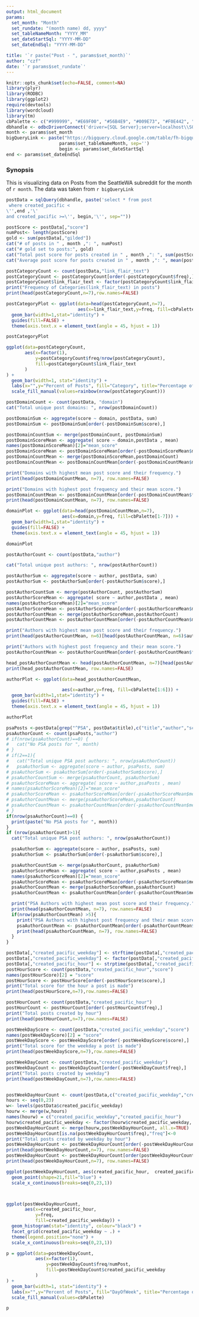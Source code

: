 ```yaml
---
output: html_document
params: 
  set_month: "Month"
  set_rundate: "(month name) dd, yyyy"
  set_tableNameMonth: "YYYY_MM"
  set_dateStartSql: "YYYY-MM-DD"
  set_dateEndSql: "YYYY-MM-DD"

title: '`r paste("Post - ", params$set_month)`'
author: "czf"
date: '`r params$set_rundate`'
---
```


<!--
http://www.rforge.net/doc/packages/markdown/rpubsUpload.html

Rscript.exe -e "Sys.setenv(RSTUDIO_PANDOC='D:/Program Files/RStudio/bin/pandoc')" 

-e "rmarkdown::render('D:/dev/solutions/SubRedditData/r/Post.Rmd', params = list( set_month = 'September', set_rundate ='January 01, 2017', set_tableNameMonth='2016_09', set_dateStartSql = '2016-09-01', set_dateEndSql='2016-10-01'))" 


-e "rmarkdown::render('D:/dev/solutions/SubRedditData/r/Post.Rmd', params = list( set_month = 'November', set_rundate ='Febuary 22, 2017', set_tableNameMonth='2016_11', set_dateStartSql = '2016-11-01', set_dateEndSql='2016-12-01'))" 

-->

```r
knitr::opts_chunk$set(echo=FALSE, comment=NA)
library(plyr)
library(RODBC)
library(ggplot2)
require(devtools)
library(wordcloud)
library(tm)
cbPalette <- c("#999999", "#E69F00", "#56B4E9", "#009E73", "#F0E442", "#0072B2", "#D55E00", "#CC79A7")
dbhandle <- odbcDriverConnect('driver={SQL Server};server=localhost\\SQLEXPRESS;database=SeattleWA_subreddit;trusted_connection=true')
month <- params$set_month
bigQueryLink <- paste("https://bigquery.cloud.google.com/table/fh-bigquery:reddit_posts.",
                    params$set_tableNameMonth, sep='')
                    begin <- params$set_dateStartSql
end <- params$set_dateEndSql
```

### Synopsis 
This is visualizing data on Posts from the SeattleWA subreddit for the month of `r month`. The data was taken from `r bigQueryLink`

```r
postData = sqlQuery(dbhandle, paste('select * from post
 where created_pacific <
\'',end ,'\'
and created_pacific >=\'', begin,'\'', sep=""))

postScore <- postData[,"score"]
numPost<- length(postScore)
gold <- sum(postData[,"gilded"])
cat("# of posts in " , month ,": ", numPost)
cat("# gold set to posts:", gold)
cat("Total post score for posts created in " , month ,": ", sum(postScore))
cat("Average post score for posts created in " , month ,": ", mean(postScore))
```
```r
postCategoryCount <- count(postData,"link_flair_text")
postCategoryCount <- postCategoryCount[order(-postCategoryCount$freq),]
postCategoryCount$link_flair_text <- factor(postCategoryCount$link_flair_text, levels=postCategoryCount[order(-postCategoryCount$freq),"link_flair_text"])
print("Frequency of Categories(link_flair_text) in posts")
print(head(postCategoryCount,n=7),row.names=FALSE)

postCategoryPlot <- ggplot(data=head(postCategoryCount,n=7), 
                           aes(x=link_flair_text,y=freq, fill=cbPalette[1-7])) +
  geom_bar(width=1,stat="identity") +
  guides(fill=FALSE) +
  theme(axis.text.x = element_text(angle = 45, hjust = 1))

postCategoryPlot

ggplot(data=postCategoryCount,
       aes(x=factor(1),
           y=postCategoryCount$freq/nrow(postCategoryCount),
           fill=postCategoryCount$link_flair_text
       )
) +
  geom_bar(width=1, stat="identity") +
  labs(x="",y="Percent of Posts", fill="Category", title="Percentage of posts by category") +
  scale_fill_manual(values=rainbow(nrow(postCategoryCount)))
```
```r
postDomainCount <- count(postData, "domain")
cat("Total unique post domains: ", nrow(postDomainCount))

postDomainSum <- aggregate(score ~ domain, postData, sum)
postDomainSum <- postDomainSum[order(-postDomainSum$score),]

postDomainCountSum <- merge(postDomainCount, postDomainSum)
postDomainScoreMean <- aggregate( score ~ domain,postData , mean)
names(postDomainScoreMean)[2]="mean_score"
postDomainScoreMean <- postDomainScoreMean[order(-postDomainScoreMean$mean_score),]
postDomainCountMean <- merge(postDomainScoreMean,postDomainCount)
postDomainCountMean <- postDomainCountMean[order(-postDomainCountMean$mean_score),]

print("Domains with highest mean post score and their frequency.")
print(head(postDomainCountMean, n=7), row.names=FALSE)

print("Domains with highest post frequency and their mean score.")
postDomainCountMean <- postDomainCountMean[order(-postDomainCountMean$freq),]
print(head(postDomainCountMean, n=7), row.names=FALSE)

domainPlot <- ggplot(data=head(postDomainCountMean,n=7), 
                     aes(x=domain,y=freq, fill=cbPalette[1-7])) +
  geom_bar(width=1,stat="identity") +
  guides(fill=FALSE) +
  theme(axis.text.x = element_text(angle = 45, hjust = 1))

domainPlot
```
```r
postAuthorCount <- count(postData,"author")

cat("Total unique post authors: ", nrow(postAuthorCount))

postAuthorSum <- aggregate(score ~ author, postData, sum)
postAuthorSum <- postAuthorSum[order(-postAuthorSum$score),]

postAuthorCountSum <- merge(postAuthorCount, postAuthorSum)
postAuthorScoreMean <- aggregate( score ~ author,postData , mean)
names(postAuthorScoreMean)[2]="mean_score"
postAuthorScoreMean <- postAuthorScoreMean[order(-postAuthorScoreMean$mean_score),]
postAuthorCountMean <- merge(postAuthorScoreMean,postAuthorCount)
postAuthorCountMean <- postAuthorCountMean[order(-postAuthorCountMean$mean_score),]

print("Authors with highest mean post score and their frequency.")
print(head(postAuthorCountMean, n=6)[head(postAuthorCountMean, n=6)$author != '[deleted]',], row.names=FALSE)

print("Authors with highest post frequency and their mean score.")
postAuthorCountMean <- postAuthorCountMean[order(-postAuthorCountMean$freq),]

head_postAuthorCountMean <- head(postAuthorCountMean, n=7)[head(postAuthorCountMean, n=7)$author != '[deleted]',]
print(head_postAuthorCountMean, row.names=FALSE)

authorPlot <- ggplot(data=head_postAuthorCountMean, 

                     aes(x=author,y=freq, fill=cbPalette[1:6])) +
  geom_bar(width=1,stat="identity") +
  guides(fill=FALSE) +
  theme(axis.text.x = element_text(angle = 45, hjust = 1))

authorPlot

```
```r
psaPosts <-postData[grep("^PSA", postData$title),c("title","author","score","created_pacific")]
psaAuthorCount <- count(psaPosts,"author")
# if(nrow(psaAuthorCount)==0) {
#   cat("No PSA posts for ", month)
# }
# if(2==1){
#   cat("Total unique PSA post authors: ", nrow(psaAuthorCount))
#   psaAuthorSum <- aggregate(score ~ author, psaPosts, sum)
# psaAuthorSum <- psaAuthorSum[order(-psaAuthorSum$score),]
# psaAuthorCountSum <- merge(psaAuthorCount, psaAuthorSum)
# psaAuthorScoreMean <- aggregate( score ~ author,psaPosts , mean)
# names(psaAuthorScoreMean)[2]="mean_score"
# psaAuthorScoreMean <- psaAuthorScoreMean[order(-psaAuthorScoreMean$mean_score),]
# psaAuthorCountMean <- merge(psaAuthorScoreMean,psaAuthorCount)
# psaAuthorCountMean <- psaAuthorCountMean[order(-psaAuthorCountMean$mean_score),]
# }
if(nrow(psaAuthorCount)==0) {
  print(paste("No PSA posts for ", month))
}
if (nrow(psaAuthorCount)>1){
  cat("Total unique PSA post authors: ", nrow(psaAuthorCount))

  psaAuthorSum <- aggregate(score ~ author, psaPosts, sum)
  psaAuthorSum <- psaAuthorSum[order(-psaAuthorSum$score),]

  psaAuthorCountSum <- merge(psaAuthorCount, psaAuthorSum)
  psaAuthorScoreMean <- aggregate( score ~ author,psaPosts , mean)
  names(psaAuthorScoreMean)[2]="mean_score"
  psaAuthorScoreMean <- psaAuthorScoreMean[order(-psaAuthorScoreMean$mean_score),]
  psaAuthorCountMean <- merge(psaAuthorScoreMean,psaAuthorCount)
  psaAuthorCountMean <- psaAuthorCountMean[order(-psaAuthorCountMean$mean_score),]

  print("PSA Authors with highest mean post score and their frequency.")
  print(head(psaAuthorCountMean, n=7), row.names=FALSE)
  if(nrow(psaAuthorCountMean) >5){
    print("PSA Authors with highest post frequency and their mean score.")
    psaAuthorCountMean <- psaAuthorCountMean[order(-psaAuthorCountMean$freq),]
    print(head(psaAuthorCountMean, n=7), row.names=FALSE)
  }
}
```
```r
postData[,"created_pacific_weekday"] <- strftime(postData[,"created_pacific"],"%A")
postData[,"created_pacific_weekday"] <- factor(postData[,"created_pacific_weekday"], levels = c("Sunday","Monday","Tuesday","Wednesday", "Thursday", "Friday", "Saturday"))
postData[,"created_pacific_hour"] <- strptime(postData[,"created_pacific"],"%Y-%m-%d %H:%M:%S")$hour
postHourScore <- count(postData,"created_pacific_hour","score")
names(postHourScore)[2] = "score"
postHourScore <- postHourScore[order(-postHourScore$score),]
print("Total score for the hour a post is made")
print(head(postHourScore,n=7),row.names=FALSE)

postHourCount <- count(postData,"created_pacific_hour")
postHourCount <- postHourCount[order(-postHourCount$freq),]
print("Total posts created by hour")
print(head(postHourCount,n=7),row.names=FALSE)
```
```r
postWeekDayScore <- count(postData,"created_pacific_weekday","score")
names(postWeekDayScore)[2] = "score"
postWeekDayScore <- postWeekDayScore[order(-postWeekDayScore$score),]
print("Total score for the weekday a post is made")
print(head(postWeekDayScore,n=7),row.names=FALSE)

postWeekDayCount <- count(postData,"created_pacific_weekday")
postWeekDayCount <- postWeekDayCount[order(-postWeekDayCount$freq),]
print("Total posts created by weekday")
print(head(postWeekDayCount,n=7),row.names=FALSE)


postWeekDayHourCount <- count(postData,c("created_pacific_weekday","created_pacific_hour"))
hours <- seq(0,23)
w<- levels(postData$created_pacific_weekday)
hourw <- merge(w,hours)
names(hourw) = c("created_pacific_weekday","created_pacific_hour")
hourw$created_pacific_weekday <- factor(hourw$created_pacific_weekday, levels(postData$created_pacific_weekday))
postWeekDayHourCount <- merge(hourw,postWeekDayHourCount, all.x=TRUE)
postWeekDayHourCount[is.na(postWeekDayHourCount$freq),"freq"]<-0
print("Total posts created by weekday by hour")
postWeekDayHourCount <- postWeekDayHourCount[order(-postWeekDayHourCount$freq),]
print(head(postWeekDayHourCount,n=7), row.names=FALSE)
postWeekDayHourCount <- postWeekDayHourCount[order(postWeekDayHourCount$freq),]
print(head(postWeekDayHourCount,n=7), row.names=FALSE)

ggplot(postWeekDayHourCount, aes(created_pacific_hour,  created_pacific_weekday, size=freq)) + 
  geom_point(shape=21,fill="blue") +
  scale_x_continuous(breaks=seq(0,23,1))  



ggplot(postWeekDayHourCount, 
       aes(x=created_pacific_hour, 
           y=freq, 
           fill=created_pacific_weekday)) + 
  geom_histogram(stat="identity", colour="black") +
  facet_grid(created_pacific_weekday ~ .) +
  theme(legend.position="none") +
  scale_x_continuous(breaks=seq(0,23,1))

p = ggplot(data=postWeekDayCount,
           aes(x=factor(1),
               y=postWeekDayCount$freq/numPost,
               fill=postWeekDayCount$created_pacific_weekday
           )
) +
  geom_bar(width=1, stat="identity") +
  labs(x="",y="Percent of Posts", fill="DayOfWeek", title="Percentage of posts by DayOfWeek") +
  scale_fill_manual(values=cbPalette)

p

```



